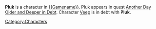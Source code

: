 {{stub}}

{{Character
| race = Human
| location = 
| faction = civilian
| title = Heavy Laborer
}}

'''Pluk''' is a character in [[{{Gamename}}]]. Pluk appears in quest [[Another Day Older and Deeper in Debt]]. Character [[Veep]] is in debt with '''Pluk'''.

[[Category:Characters]]